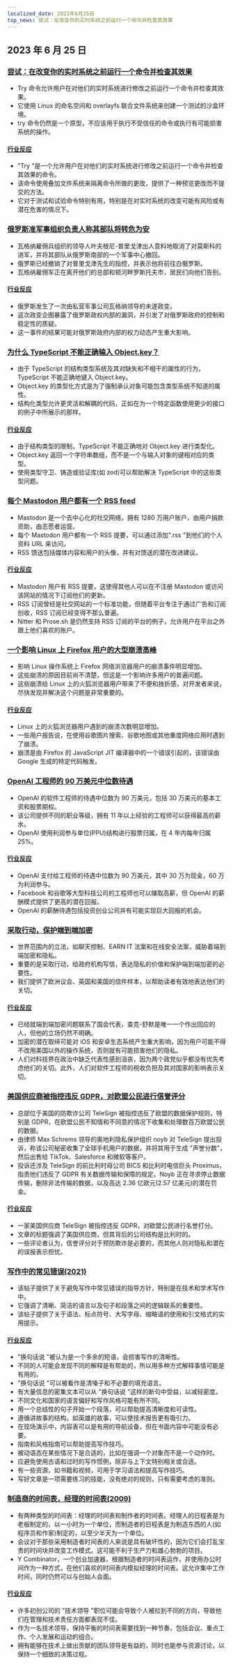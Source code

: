 ```yaml
---
localized_date: 2023年6月25日
top_news: 尝试：在改变你的实时系统之前运行一个命令并检查其效果
---
```




## 2023 年 6 月 25 日

### [尝试：在改变你的实时系统之前运行一个命令并检查其效果](https://github.com/binpash/try)

- Try 命令允许用户在对他们的实时系统进行修改之前运行一个命令并检查其效果。
- 它使用 Linux 的命名空间和 overlayfs 联合文件系统来创建一个测试的沙盒环境。
- try 命令仍然是一个原型，不应该用于执行不受信任的命令或执行有可能损害系统的操作。

#### [行业反应](http://news.ycombinator.com/item?id=36461102)

- "Try "是一个允许用户在对他们的实时系统进行修改之前运行一个命令并检查其效果的命令。
- 该命令使用叠加文件系统来隔离命令所做的更改，提供了一种预览更改而不提交的方法。
- 它对于测试和试验命令特别有用，特别是在对实时系统的改变可能有风险或有潜在危害的情况下。

### [俄罗斯准军事组织负责人称其部队将转危为安](https://www.nytimes.com/live/2023/06/24/world/russia-ukraine-news)

- 瓦格纳雇佣兵组织的领导人叶夫根尼-普里戈津出人意料地取消了对莫斯科的进军，并将其部队从俄罗斯南部的一个军事中心撤回。
- 俄罗斯已经撤销了对普里戈津先生的指控，并表示他将前往白俄罗斯。
- 瓦格纳雇佣军正在离开他们的总部和顿河畔罗斯托夫市，居民们向他们告别。

#### [行业反应](http://news.ycombinator.com/item?id=36460937)

- 俄罗斯发生了一次由私营军事公司瓦格纳领导的未遂政变。
- 这次政变企图暴露了俄罗斯政权内部的漏洞，并引发了对俄罗斯政府的控制和稳定性的质疑。
- 这一事件的结果可能对俄罗斯政府内部的权力动态产生重大影响。

### [为什么 TypeScript 不能正确输入 Object.key？](https://alexharri.com/blog/typescript-structural-typing)

- 由于 TypeScript 的结构类型系统及其对缺失和不相干的属性的行为，TypeScript 不能正确地键入 Object.key。
- Object.key 的类型化方式是为了强制承认对象可能包含类型系统不知道的属性。
- 结构化类型允许更灵活和解耦的代码，正如在为一个特定函数使用更少的接口的例子中所展示的那样。

#### [行业反应](http://news.ycombinator.com/item?id=36457557)

- 由于结构类型的限制，TypeScript 不能正确地对 Object.key 进行类型化。
- Object.key 返回一个字符串数组，而不是一个与输入对象的键相对应的类型。
- 使用类型守卫、铸造或验证库(如 zod)可以帮助解决 TypeScript 中的这些类型问题。

### [每个 Mastodon 用户都有一个 RSS feed](https://www.rssboard.org/news/211/every-mastodon-user-has-rss-feed)

- Mastodon 是一个去中心化的社交网络，拥有 1280 万用户账户，由用户捐款资助，由志愿者运营。
- 每个 Mastodon 用户都有一个 RSS 提要，可以通过添加".rss "到他们的个人资料 URL 来访问。
- RSS 馈送包括媒体内容和用户的头像，并有对馈送的潜在改进建议。

#### [行业反应](http://news.ycombinator.com/item?id=36461701)

- Mastodon 用户有 RSS 提要，这使得其他人可以在不注册 Mastodon 或访问该网站的情况下订阅他们的更新。
- RSS 订阅曾经是社交网站的一个标准功能，但随着平台专注于通过广告和订阅创收，RSS 订阅已经变得不那么普遍。
- Nitter 和 Prose.sh 是仍然支持 RSS 订阅的平台的例子，允许用户在平台之外跟上他们喜欢的账户。

### [一个影响 Linux 上 Firefox 用户的大型崩溃高峰](https://fosstodon.org/@gabrielesvelto/110592904713090347)

- 影响 Linux 操作系统上 Firefox 网络浏览器用户的崩溃事件明显增加。
- 这些崩溃的原因目前尚不清楚，但这是一个影响许多用户的普遍问题。
- 这些崩溃给 Linux 上的火狐浏览器用户带来了不便和挫折感，对开发者来说，尽快发现并解决这个问题是非常重要的。

#### [行业反应](http://news.ycombinator.com/item?id=36455627)

- Linux 上的火狐浏览器用户遇到的崩溃次数明显增加。
- 一些用户报告说，在使用谷歌图片搜索、谷歌地图或其他重度网络应用时遇到了崩溃。
- 崩溃是由 Firefox 的 JavaScript JIT 编译器中的一个错误引起的，该错误由 Google 生成的特定代码触发。

### [OpenAI 工程师的 90 万美元中位数待遇](https://www.levels.fyi/companies/openai/salaries/software-engineer)

- OpenAI 的软件工程师的待遇中位数为 90 万美元，包括 30 万美元的基本工资和股票期权。
- 该公司提供不同的职业等级，拥有 11 年以上经验的工程师可以获得最高的薪水。
- OpenAI 使用利润参与单位(PPU)结构进行股票归属，在 4 年内每年归属 25%。

#### [行业反应](http://news.ycombinator.com/item?id=36460082)

- OpenAI 支付给工程师的待遇中位数为 90 万美元，其中 30 万为现金，60 万为利润参与。
- Facebook 和谷歌等大型科技公司的工程师也可以赚取高薪，但 OpenAI 的薪酬模式提供了更高的潜在回报。
- OpenAI 的薪酬待遇包括投资创业公司并有可能实现巨大回报的机会。

### [采取行动，保护端到端加密](https://www.fsf.org/blogs/community/take-action-protect-end-to-end-encryption)

- 世界范围内的立法，如聊天控制、EARN IT 法案和在线安全法案，威胁着端到端加密和隐私。
- 重要的是采取行动，给政府机构写信，表达隐私的价值和保护端到端加密的必要性。
- 我们提供了欧洲议会、英国和美国的信件样本，以帮助读者有效地表达他们的关切。

#### [行业反应](http://news.ycombinator.com/item?id=36459055)

- 已经就端到端加密问题联系了国会代表，查克-舒默是唯一一个作出回应的人，但他的立场仍然不明确。
- 加密的潜在取缔可能对 iOS 和安卓生态系统产生重大影响，因为用户可能不得不改用美国以外的操作系统，否则就有可能损害他们的隐私。
- 人们对科技界在政治中缺乏代表性感到沮丧，因为两个政党似乎都没有优先考虑他们的关切。此外，人们对软件工程师的税收负担及其对国家的影响表示关切。

### [美国供应商被指控违反 GDPR，对欧盟公民进行信誉评分](https://www.theregister.com/2023/06/23/telesign_gdpr_complaint/)

- 总部位于美国的防欺诈公司 TeleSign 被指控违反了欧盟的数据保护规则，特别是 GDPR，在欧盟公民不知情和不同意的情况下收集和处理数百万欧盟公民的数据。
- 由律师 Max Schrems 领导的奥地利隐私保护组织 noyb 对 TeleSign 提出投诉，称该公司秘密收集了全球手机用户的数据，并将其用于生成 "声誉分数"，然后出售给 TikTok、Salesforce 和微软等客户。
- 投诉还涉及 TeleSign 的前比利时母公司 BICS 和比利时电信巨头 Proximus，指责他们违反了 GDPR 有关数据传输和保障的规定。Noyb 正在寻求停止数据传输，删除非法传输的数据，以及高达 2.36 亿欧元(2.57 亿美元)的潜在罚金。

#### [行业反应](http://news.ycombinator.com/item?id=36460243)

- 一家美国供应商 TeleSign 被指控违反 GDPR，对欧盟公民进行名誉打分。
- 文章的标题强调了美国供应商，但其背后的公司结构是比利时的。
- 一些评论者认为，信誉评分对于预防欺诈是必要的，而其他人则对隐私和潜在的误报表示担忧。

### [写作中的常见错误(2021)](https://www.cs.columbia.edu/~hgs/etc/writing-bugs.html)

- 该帖子提供了关于避免写作中常见错误的指导方针，特别是在技术和学术写作中。
- 它强调了清晰、简洁的语言以及句子和段落之间的逻辑联系的重要性。
- 该帖子提供了关于语法、标点符号、大写字母、缩略语的使用和引文格式的实用提示。

#### [行业反应](http://news.ycombinator.com/item?id=36457051)

- "换句话说 "被认为是一个多余的短语，会损害写作的清晰性。
- 不同的人可能会发现不同的解释是有帮助的，所以用多种方式解释事情可能是有用的。
- "换句话说 "可以被看作是清嗓子和不必要的填充语言。
- 有大量信息的密集文本可以从 "换句话说 "这样的断句中受益，以减轻密度。
- 不同文化和国家的语言偏好和写作风格可能有所不同。
- 用一个总结性的句子开始一个段落，可以帮助提高清晰度和可读性。
- 遵循讲故事的结构，如英雄的故事，可以使技术报告更有吸引力。
- 在现场演示中，内容表可以是有用的导航设备，但在书面内容中可能没有必要。
- 指南和风格指南可以帮助提高写作技巧。
- 被动语态在某些情况下是合适的，比如在强调一个对象而不是一个动作时。
- 应避免使用古语和过时的写作惯例，除非与上下文特别相关或合适。
- 有一些资源，如书籍和视频，可用于学习语法和提高写作技巧。
- 写好文章是一项需要练习的技能，没有绝对的规则，只有需要考虑的准则。

### [制造商的时间表，经理的时间表(2009)](http://www.paulgraham.com/makersschedule.html)

- 有两种类型的时间表：经理的时间表和制作者的时间表。经理人的日程表是为老板制定的，以一小时为一个单位，而制造者的日程表是为制造东西的人(如程序员和作家)制定的，以至少半天为一个单位。
- 会议对于那些采用制造者时间表的人来说是具有破坏性的，因为它们会打乱宝贵的时间块并改变工作模式。这可能不利于生产力和雄心勃勃的项目。
- Y Combinator，一个创业加速器，根据制造者的时间表运作，并使用办公时间作为一种方式，在他们喜欢的时间表内模拟经理的时间表。这允许集中工作时间，同时仍然可以与创始人会面。

#### [行业反应](http://news.ycombinator.com/item?id=36455843)

- 许多初创公司的 "技术领导 "职位可能会导致个人被拉到不同的方向，导致他们在管理和技术责任方面都表现不佳。
- 作为一名技术领导，保持平衡的时间表需要找到一种节奏，包括会议、重点工作、个人发展和运动的组合。
- 拥有能够在技术上做出贡献的团队领导是有益的，同时也能参与资源讨论，以保持一个细致的决策过程。


